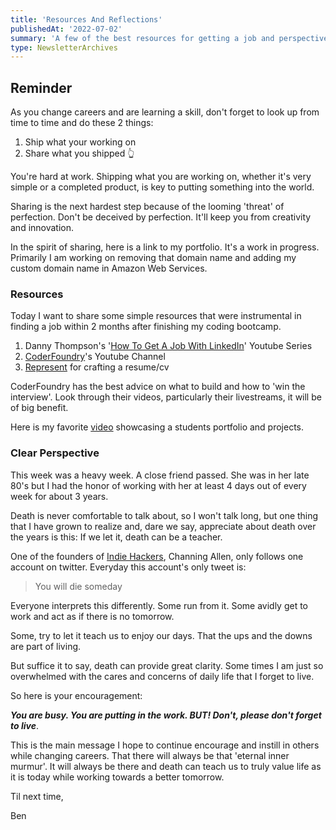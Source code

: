 ```yaml
---
title: 'Resources And Reflections'
publishedAt: '2022-07-02'
summary: 'A few of the best resources for getting a job and perspective as you go through the process.'
type: NewsletterArchives
---
```


## Reminder

As you change careers and are learning a skill, don't forget to look up from time to time and do these 2 things:

1. Ship what your working on
2. Share what you shipped 👆

You're hard at work. Shipping what you are working on, whether it's very simple or a completed product, is key to putting something into the world.

Sharing is the next hardest step because of the looming 'threat' of perfection. Don't be deceived by perfection. It'll keep you from creativity and innovation.

In the spirit of sharing, here is a link to my portfolio. It's a work in progress. Primarily I am working on removing that domain name and adding my custom domain name in Amazon Web Services.

### Resources

Today I want to share some simple resources that were instrumental in finding a job within 2 months after finishing my coding bootcamp.

1. Danny Thompson's '[How To Get A Job With LinkedIn](https://www.youtube.com/playlist?list=PL54X5yR8qizsMpvTCqUIEFMeEp-chvcxk)' Youtube Series
2. [CoderFoundry](https://www.youtube.com/c/CoderFoundryBootcamp)'s Youtube
   Channel
3. [Represent](https://represent.io) for crafting a resume/cv

CoderFoundry has the best advice on what to build and how to 'win the interview'. Look through their videos, particularly their livestreams, it will be of big benefit.

Here is my favorite [video](https://www.youtube.com/watch?v=C2QhQsa4wqs) showcasing a students portfolio and projects.

### Clear Perspective

This week was a heavy week. A close friend passed. She was in her late 80's but I had the honor of working with her at least 4 days out of every week for about 3 years.

Death is never comfortable to talk about, so I won't talk long, but one thing that I have grown to realize and, dare we say, appreciate about death over the years is this: If we let it, death can be a teacher.

One of the founders of [Indie Hackers](https://www.indiehackers.com/), Channing Allen, only follows one account on twitter. Everyday this account's only tweet is:

> You will die someday

Everyone interprets this differently. Some run from it. Some avidly get to work and act as if there is no tomorrow.

Some, try to let it teach us to enjoy our days. That the ups and the downs are part of living.

But suffice it to say, death can provide great clarity. Some times I am just so overwhelmed with the cares and concerns of daily life that I forget to live.

So here is your encouragement:

_**You are busy. You are putting in the work. BUT! Don't, please don't forget to live**_.

This is the main message I hope to continue encourage and instill in others while changing careers. That there will always be that 'eternal inner murmur'. It will always be there and death can teach us to truly value life as it is today while working towards a better tomorrow.

Til next time,

Ben
